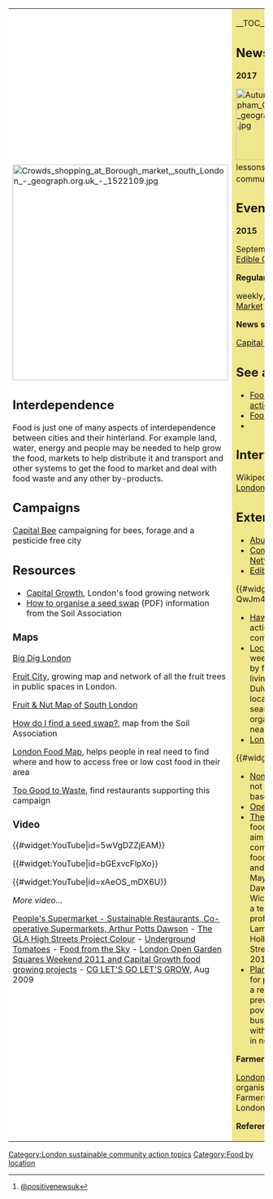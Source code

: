 {| cellpadding="8" cellspacing="0"
|- valign="top" 
| style="background:white" width="52%"|
[[File:Crowds shopping at Borough market, south London - geograph.org.uk - 1522109.jpg|424px]]<br clear=left>
{{topicl|[[London]]|[[Food activism]]}}

== Interdependence ==

Food is just one of many aspects of interdependence between cities and their hinterland. For example land, water, energy and people may be needed to help grow the food, markets to help distribute it and transport and other systems to get the food to market and deal with food waste and any other by-products.

== Campaigns ==

[http://capitalgrowth.org/bees/ Capital Bee] campaigning for bees, forage and a pesticide free city

== Resources ==
*[http://www.capitalgrowth.org/ Capital Growth], London's food growing network
*[http://www.soilassociation.org/LinkClick.aspx?fileticket=_VGwEvuasSE%3d&tabid=313 How to organise a seed swap] (PDF) information from the Soil Association

=== Maps ===

[http://www.bigdig.org.uk/london/ Big Dig London]

[http://fruitcity.co.uk/the-fruit-map/ Fruit City], growing map and network of all the fruit trees in public spaces in London.

[https://www.google.com/maps/d/viewer?mid=z19EqKEgoygI.kLVpdbeprmCM&ie=UTF8&hl=en&msa=0&ll=51.463847,-0.138016&spn=0.09176,0.220757&z=12 Fruit & Nut Map of South London]

[http://www.soilassociation.org/saveourseeds/saveyourseeds/faqs/articleid/6655/how-do-i-find-a-seed-swap How do I find a seed swap?], map from the Soil Association

[http://www.londonfoodmap.org.uk/ London Food Map], helps people in real need to find where and how to access free or low cost food in their area

[http://www.toogood-towaste.co.uk/ Too Good to Waste], find restaurants supporting this campaign

=== Video ===

{{#widget:YouTube|id=5wVgDZZjEAM}}

{{#widget:YouTube|id=bGExvcFlpXo}}

{{#widget:YouTube|id=xAeOS_mDX6U}}

''More video''... 

[http://vimeo.com/102207274 People's Supermarket - Sustainable Restaurants, Co-operative Supermarkets, Arthur Potts Dawson] - [https://www.youtube.com/watch?&v=BSPMAS1dX6k The GLA High Streets Project Colour] - [https://www.youtube.com/watch?v=II5cJ6j3ILY Underground Tomatoes] - [http://vimeo.com/26986023# Food from the Sky] - [https://www.youtube.com/watch?v=Wdh9Hfs71Zw London Open Garden Squares Weekend 2011 and Capital Growth food growing projects] - [https://www.youtube.com/watch?v=PxZp47-5xjY CG LET'S GO LET'S GROW], Aug 2009

| style="background:khaki" |

__TOC__

== News and comment ==

'''2017'''

[[File:Autumn on Clapham Common - geograph.org.uk.jpg|140px|left]]
[[Lambeth]]: 10 lessons from London’s first community fridge, Mar 14 <ref>[https://www.positive.news/2017/society/26135/10-lessons-month-1-londons-first-community-fridge/ @positivenewsuk]</ref><br clear=left>

== Events ==

'''2015'''

September 19 [http://www.bigdig.org.uk/london/ Capital Growth's Edible Gardens Open Day]

'''Regular events'''

weekly, Friday-Sunday [http://www.realfoodfestival.co.uk/markets/real-food-market-at-southbank-centre Real Food Market] at Southbank Centre


'''News sources'''

[http://www.capitalgrowth.org/press/ Capital Growth press releases]

== See also ==
*[[Food, sustainable community action]]
*[[Food UK]]
*{{localtopicLondon}}

== Interwiki links ==
Wikipedia: [[wikipedia:List of markets in London|List of markets in London]]

== External links ==
*[http://www.abundancelondon.com/ Abundance London]
*[http://www.cfgn.org.uk/ Community Food Growers Network]
*[http://www.ediblelandscapeslondon.org.uk/ Edible Landscapes London]

{{#widget:YouTube|id=N-QwJm4RnHQ}}

*[http://wearehawkes.com/hawkes  Hawkes], cider maker "...about action, people and community."
*[http://www.localgreens.org.uk/ Local Greens], not for profit weekly veg bag scheme run by four enthusiastic people living in Herne Hill and East Dulwich, and providing the local area with great tasting, seasonal veg from small organic or spray-free farms, near to SE London.
*[http://www.sustainweb.org/londonfoodlink/ London Food Link]

{{#widget:Vimeo|id=153740085}}

*[http://nomadiccommunitygardens.org/ Nomadic Community Gardens], not for profit organisation based in East London
*[http://openorchard.weebly.com/ Open Orchard Project]
*[http://thepeoplessupermarket.org/ The People’s Supermarket], food cooperative whose stated aim is to provide the local community with good cheap food that's fair to consumers and producers. It was set up in May 2010 by Arthur Potts Dawson, Mikkel Ryding, Kate Wickes-Bull, David Barrie and a team of supporters and professional advisors in Lamb's Conduit Street, Holborn, near Great Ormond Street Hospital. As of February 2012 it had 1000 members. {{W|The People's Supermarket}}
*[http://www.planzheroes.org/ Plan Zheroes], grassroots, not for profit movement (and now a registered charity) which prevents food waste and food poverty by connecting businesses with surplus food with local charities and people in need of it.

'''Farmers' markets'''

[http://www.lfm.org.uk/ London Farmers' Markets], organisation operating certified Farmers' markets in Greater London. {{W|London Farmers' Markets}}


'''References'''
{{Attrib sca ref|Food London}}
<references/>
|}


{{scaendmenu}}
[[Category:London sustainable community action topics]]
[[Category:Food by location]]